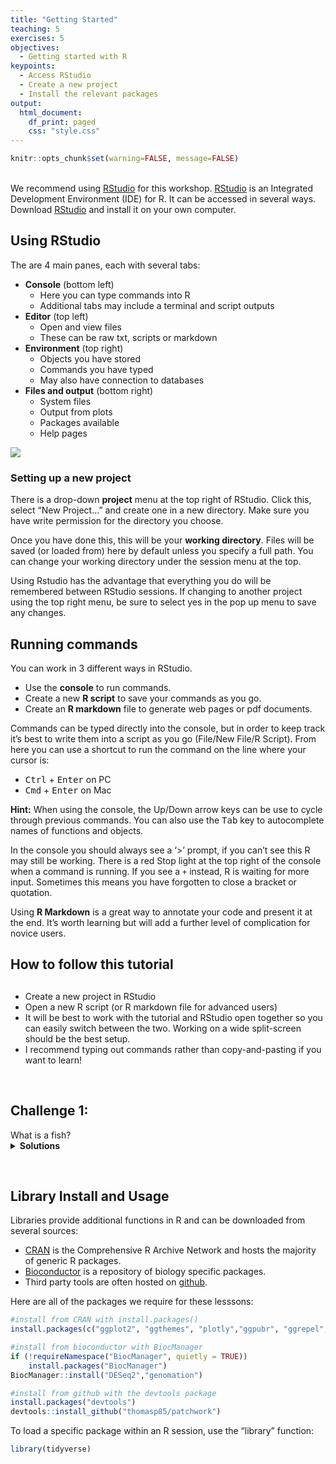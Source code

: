 ```yaml
---
title: "Getting Started"
teaching: 5
exercises: 5
objectives:
  - Getting started with R
keypoints:
  - Access RStudio
  - Create a new project
  - Install the relevant packages
output: 
  html_document:
    df_print: paged
    css: "style.css"
---
```


<head>
<link href="//netdna.bootstrapcdn.com/font-awesome/3.2.1/css/font-awesome.css" rel="stylesheet">
</head>


```r
knitr::opts_chunk$set(warning=FALSE, message=FALSE)
```

<br>
We recommend using [RStudio](https://rstudio.com/) for this workshop. [RStudio](https://www.rstudio.com/) is an Integrated Development Environment (IDE) for R. It can be accessed in several ways. Download [RStudio](https://rstudio.com/) and install it on your own computer.

## Using RStudio

<div class = "row">
<div class = "col-md-6">
The are 4 main panes, each with several tabs: 

* **Console** (bottom left)
    + Here you can type commands into R 
    + Additional tabs may include a terminal and script outputs
* **Editor** (top left)
    + Open and view files
    + These can be raw txt, scripts or markdown 
* **Environment** (top right)
    + Objects you have stored
    + Commands you have typed
    + May also have connection to databases 
* **Files and output** (bottom right)
    + System files 
    + Output from plots 
    + Packages available
    + Help pages 
</div>
<div class = "col-md-6">
![](Pictures/tidy.png)
</div>
</div>

###  Setting up a new project

There is a drop-down **project** menu at the top right of RStudio. Click this, select "New Project..." and create one in a new directory. Make sure you have write permission for the directory you choose.

Once you have done this, this will be your **working directory**. Files will be saved (or loaded from) here by default unless you specify a full path. You can change your working directory under the session menu at the top. 

Using Rstudio has the advantage that everything you do will be remembered between RStudio sessions. If changing to another project using the top right menu, be sure to select yes in the pop up menu to save any changes.

## Running commands

You can work in 3 different ways in RStudio. 

* Use the **console** to run commands. 
* Create a new **R script** to save your commands as you go.
* Create an **R markdown** file to generate web pages or pdf documents.

Commands can be typed directly into the console, but in order to keep track it's best to write them into a script as you go (File/New File/R Script). From here you can use a shortcut to run the command on the line where your cursor is: 

* <kbd>Ctrl</kbd> + <kbd>Enter</kbd> on PC
* <kbd>Cmd</kbd> + <kbd>Enter</kbd> on Mac

**Hint:** 
When using the console, the Up/Down arrow keys can be use to cycle through previous commands. You can also use the <kbd>Tab</kbd> key to autocomplete names of functions and objects.

In the console you should always see a '>' prompt, if you can't see this R may still be working. There is a red Stop light at the top right of the console when a command is running. If you see a `+` instead, R is waiting for more input. Sometimes this means you have forgotten to close a bracket or quotation.

Using **R Markdown** is a great way to annotate your code and present it at the end. It's worth learning but will add a further level of complication for novice users.

<div class="key-points">
<h2><i class="icon-camera-retro icon-2x"></i> How to follow this tutorial</h2>
##
 * Create a new project in RStudio
 * Open a new R script (or R markdown file for advanced users)
 * It will be best to work with the tutorial and RStudio open together so you can easily switch between the two. Working on a wide split-screen should be the best setup.
 * I recommend typing out commands rather than copy-and-pasting if you want to learn!
</div>
<br>

<div class="challenge">
<h2><i class="icon-camera-retro icon-2x"></i> Challenge 1:</h2>
What is a fish?
<div class="solution">
<details>
<summary>**Solutions**</summary>
```r
mtcars$mpg[1]
```
</details>
</div>
</div>
<br>


## Library Install and Usage

Libraries provide additional functions in R and can be downloaded from several sources:

* [CRAN](https://cran.r-project.org/) is the Comprehensive R Archive Network and hosts the majority of generic R packages.
* [Bioconductor](https://www.bioconductor.org/) is a repository of biology specific packages.
* Third party tools are often hosted on [github](https://www.github.com).

Here are all of the packages we require for these lesssons:

```r

#install from CRAN with install.packages()
install.packages(c("ggplot2", "ggthemes", "plotly","ggpubr", "ggrepel","viridis","RColorBrewer","ggsci","tidyverse"))

#install from bioconductor with BiocManager
if (!requireNamespace("BiocManager", quietly = TRUE))
    install.packages("BiocManager")
BiocManager::install("DESeq2","genomation")

#install from github with the devtools package
install.packages("devtools")
devtools::install_github("thomasp85/patchwork")

```

To load a specific package within an R session, use the "library" function:

```r
library(tidyverse)
```

